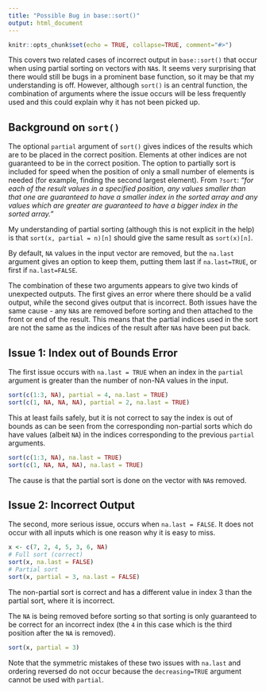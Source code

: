 ```yaml
---
title: "Possible Bug in base::sort()"
output: html_document
---
```


```r
knitr::opts_chunk$set(echo = TRUE, collapse=TRUE, comment="#>")
```

This covers two related cases of incorrect output in `base::sort()` that occur when using partial sorting on vectors with `NA`s. It seems very surprising that there would still be bugs in a prominent base function, so it may be that my understanding is off. However, although `sort()` is an central function, the combination of arguments where the issue occurs will be less frequently used and this could explain why it has not been picked up.

## Background on `sort()`

The optional `partial` argument of `sort()` gives indices of the results which are to be placed in the correct position. Elements at other indices are not guaranteed to be in the correct position. The option to partially sort is included for speed when the position of only a small number of elements is needed (for example, finding the second largest element). From `?sort`: _"for each of the result values in a specified position, any values smaller than that one are guaranteed to have a smaller index in the sorted array and any values which are greater are guaranteed to have a bigger index in the sorted array."_ 

My understanding of partial sorting (although this is not explicit in the help) is that `sort(x, partial = n)[n]` should give the same result as `sort(x)[n]`.

By default, `NA` values in the input vector are removed, but the `na.last` argument gives an option to keep them, putting them last if `na.last=TRUE`, or first if `na.last=FALSE`.

The combination of these two arguments appears to give two kinds of unexpected outputs. The first gives  an error where there should be a valid output, while the second gives output that is incorrect. Both issues have the same cause - any `NA`s are removed before sorting and then attached to the front or end of the result. This means that the partial indices used in the sort are not the same as the indices of the result after `NA`s have been put back. 

## Issue 1: Index out of Bounds Error

The first issue occurs with `na.last = TRUE` when an index in the `partial` argument is greater than the number of non-NA values in the input.

```r
sort(c(1:3, NA), partial = 4, na.last = TRUE)
sort(c(1, NA, NA, NA), partial = 2, na.last = TRUE)
```

This at least fails safely, but it is not correct to say the index is out of bounds as can be seen from the corresponding non-partial sorts which do have values (albeit `NA`) in the indices corresponding to the previous `partial` arguments.

```r
sort(c(1:3, NA), na.last = TRUE)
sort(c(1, NA, NA, NA), na.last = TRUE)
```

The cause is that the partial sort is done on the vector with `NA`s removed.

## Issue 2: Incorrect Output

The second, more serious issue, occurs when `na.last = FALSE`. It does not occur with all inputs which is one reason why it is easy to miss.

```r
x <- c(7, 2, 4, 5, 3, 6, NA)
# Full sort (correct)
sort(x, na.last = FALSE)
# Partial sort
sort(x, partial = 3, na.last = FALSE)
```

The non-partial sort is correct and has a different value in index 3 than the partial sort, where it is incorrect. 

The `NA` is being removed before sorting so that sorting is only guaranteed to be correct for an incorrect index (the `4` in this case which is the third position after the `NA` is removed).

```r
sort(x, partial = 3)
```

Note that the symmetric mistakes of these two issues with `na.last` and ordering reversed do not occur because the `decreasing=TRUE` argument cannot be used with `partial`.
